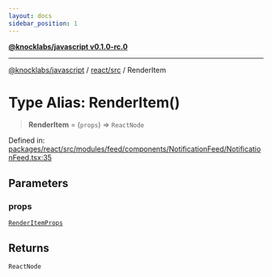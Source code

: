 ```yaml
---
layout: docs
sidebar_position: 1
---
```


[**@knocklabs/javascript v0.1.0-rc.0**](../../../index.mdx)

***

[@knocklabs/javascript](../../../modules.mdx) / [react/src](../index.mdx) / RenderItem

# Type Alias: RenderItem()

> **RenderItem** = (`props`) => `ReactNode`

Defined in: [packages/react/src/modules/feed/components/NotificationFeed/NotificationFeed.tsx:35](https://github.com/knocklabs/javascript/blob/main/packages/react/src/modules/feed/components/NotificationFeed/NotificationFeed.tsx#L35)

## Parameters

### props

[`RenderItemProps`](RenderItemProps.mdx)

## Returns

`ReactNode`
